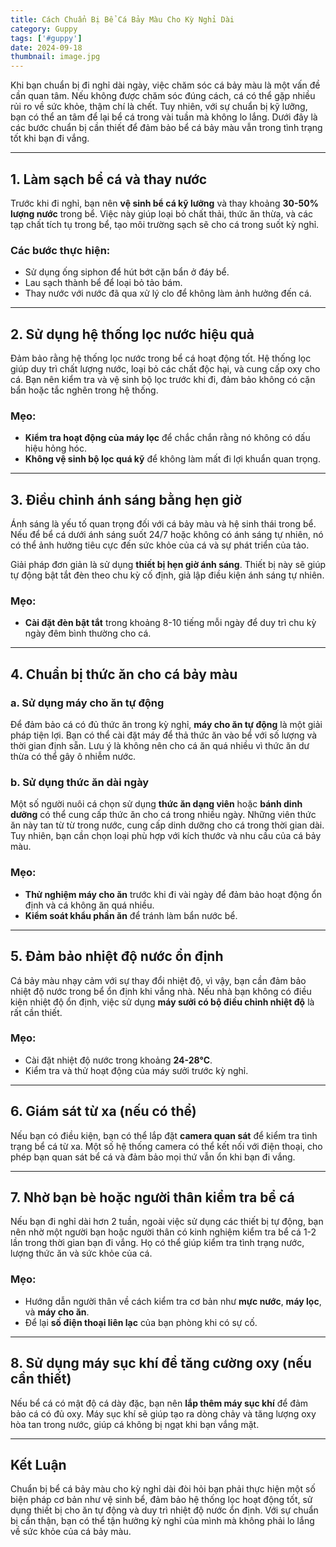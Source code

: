 ```yaml
---
title: Cách Chuẩn Bị Bể Cá Bảy Màu Cho Kỳ Nghỉ Dài
category: Guppy
tags: ['#guppy']
date: 2024-09-18
thumbnail: image.jpg
---
```


Khi bạn chuẩn bị đi nghỉ dài ngày, việc chăm sóc cá bảy màu là một vấn đề cần quan tâm. Nếu không được chăm sóc đúng cách, cá có thể gặp nhiều rủi ro về sức khỏe, thậm chí là chết. Tuy nhiên, với sự chuẩn bị kỹ lưỡng, bạn có thể an tâm để lại bể cá trong vài tuần mà không lo lắng. Dưới đây là các bước chuẩn bị cần thiết để đảm bảo bể cá bảy màu vẫn trong tình trạng tốt khi bạn đi vắng.

---

## 1. **Làm sạch bể cá và thay nước**
Trước khi đi nghỉ, bạn nên **vệ sinh bể cá kỹ lưỡng** và thay khoảng **30-50% lượng nước** trong bể. Việc này giúp loại bỏ chất thải, thức ăn thừa, và các tạp chất tích tụ trong bể, tạo môi trường sạch sẽ cho cá trong suốt kỳ nghỉ.

### Các bước thực hiện:
- Sử dụng ống siphon để hút bớt cặn bẩn ở đáy bể.
- Lau sạch thành bể để loại bỏ tảo bám.
- Thay nước với nước đã qua xử lý clo để không làm ảnh hưởng đến cá.

---

## 2. **Sử dụng hệ thống lọc nước hiệu quả**
Đảm bảo rằng hệ thống lọc nước trong bể cá hoạt động tốt. Hệ thống lọc giúp duy trì chất lượng nước, loại bỏ các chất độc hại, và cung cấp oxy cho cá. Bạn nên kiểm tra và vệ sinh bộ lọc trước khi đi, đảm bảo không có cặn bẩn hoặc tắc nghẽn trong hệ thống.

### Mẹo:
- **Kiểm tra hoạt động của máy lọc** để chắc chắn rằng nó không có dấu hiệu hỏng hóc.
- **Không vệ sinh bộ lọc quá kỹ** để không làm mất đi lợi khuẩn quan trọng.

---

## 3. **Điều chỉnh ánh sáng bằng hẹn giờ**
Ánh sáng là yếu tố quan trọng đối với cá bảy màu và hệ sinh thái trong bể. Nếu để bể cá dưới ánh sáng suốt 24/7 hoặc không có ánh sáng tự nhiên, nó có thể ảnh hưởng tiêu cực đến sức khỏe của cá và sự phát triển của tảo. 

Giải pháp đơn giản là sử dụng **thiết bị hẹn giờ ánh sáng**. Thiết bị này sẽ giúp tự động bật tắt đèn theo chu kỳ cố định, giả lập điều kiện ánh sáng tự nhiên.

### Mẹo:
- **Cài đặt đèn bật tắt** trong khoảng 8-10 tiếng mỗi ngày để duy trì chu kỳ ngày đêm bình thường cho cá.

---

## 4. **Chuẩn bị thức ăn cho cá bảy màu**

### a. **Sử dụng máy cho ăn tự động**
Để đảm bảo cá có đủ thức ăn trong kỳ nghỉ, **máy cho ăn tự động** là một giải pháp tiện lợi. Bạn có thể cài đặt máy để thả thức ăn vào bể với số lượng và thời gian định sẵn. Lưu ý là không nên cho cá ăn quá nhiều vì thức ăn dư thừa có thể gây ô nhiễm nước.

### b. **Sử dụng thức ăn dài ngày**
Một số người nuôi cá chọn sử dụng **thức ăn dạng viên** hoặc **bánh dinh dưỡng** có thể cung cấp thức ăn cho cá trong nhiều ngày. Những viên thức ăn này tan từ từ trong nước, cung cấp dinh dưỡng cho cá trong thời gian dài. Tuy nhiên, bạn cần chọn loại phù hợp với kích thước và nhu cầu của cá bảy màu.

### Mẹo:
- **Thử nghiệm máy cho ăn** trước khi đi vài ngày để đảm bảo hoạt động ổn định và cá không ăn quá nhiều.
- **Kiểm soát khẩu phần ăn** để tránh làm bẩn nước bể.

---

## 5. **Đảm bảo nhiệt độ nước ổn định**
Cá bảy màu nhạy cảm với sự thay đổi nhiệt độ, vì vậy, bạn cần đảm bảo nhiệt độ nước trong bể ổn định khi vắng nhà. Nếu nhà bạn không có điều kiện nhiệt độ ổn định, việc sử dụng **máy sưởi có bộ điều chỉnh nhiệt độ** là rất cần thiết.

### Mẹo:
- Cài đặt nhiệt độ nước trong khoảng **24-28°C**.
- Kiểm tra và thử hoạt động của máy sưởi trước kỳ nghỉ.

---

## 6. **Giám sát từ xa (nếu có thể)**
Nếu bạn có điều kiện, bạn có thể lắp đặt **camera quan sát** để kiểm tra tình trạng bể cá từ xa. Một số hệ thống camera có thể kết nối với điện thoại, cho phép bạn quan sát bể cá và đảm bảo mọi thứ vẫn ổn khi bạn đi vắng.

---

## 7. **Nhờ bạn bè hoặc người thân kiểm tra bể cá**
Nếu bạn đi nghỉ dài hơn 2 tuần, ngoài việc sử dụng các thiết bị tự động, bạn nên nhờ một người bạn hoặc người thân có kinh nghiệm kiểm tra bể cá 1-2 lần trong thời gian bạn đi vắng. Họ có thể giúp kiểm tra tình trạng nước, lượng thức ăn và sức khỏe của cá.

### Mẹo:
- Hướng dẫn người thân về cách kiểm tra cơ bản như **mực nước**, **máy lọc**, và **máy cho ăn**.
- Để lại **số điện thoại liên lạc** của bạn phòng khi có sự cố.

---

## 8. **Sử dụng máy sục khí để tăng cường oxy (nếu cần thiết)**
Nếu bể cá có mật độ cá dày đặc, bạn nên **lắp thêm máy sục khí** để đảm bảo cá có đủ oxy. Máy sục khí sẽ giúp tạo ra dòng chảy và tăng lượng oxy hòa tan trong nước, giúp cá không bị ngạt khi bạn vắng mặt.

---

## Kết Luận

Chuẩn bị bể cá bảy màu cho kỳ nghỉ dài đòi hỏi bạn phải thực hiện một số biện pháp cơ bản như vệ sinh bể, đảm bảo hệ thống lọc hoạt động tốt, sử dụng thiết bị cho ăn tự động và duy trì nhiệt độ nước ổn định. Với sự chuẩn bị cẩn thận, bạn có thể tận hưởng kỳ nghỉ của mình mà không phải lo lắng về sức khỏe của cá bảy màu.